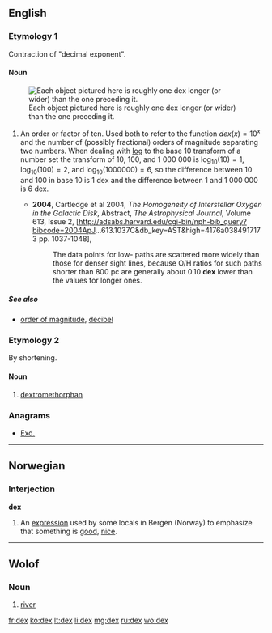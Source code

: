 {{also|Dex|dex-}}
==English==

===Etymology 1===
Contraction of "decimal exponent".

====Noun====
{{en-noun|dexes}}
[[File:Icons 1e-6m to 1e5m squares 512pixel.png|thumb|Each object pictured here is roughly one dex longer (or wider) than the one preceding it.]]
# {{physics|and|astrophysics}} An order or factor of ten. Used both to refer to the function <math>dex(x) = 10^x</math> and the number of (possibly fractional) orders of magnitude separating two numbers.  When dealing with [[log]] to the base 10 transform of a number set the transform of 10, 100, and 1 000 000 is <math>\log_{10}(10) = 1</math>, <math>\log_{10}(100) = 2</math>, and <math>\log_{10}(1 000 000) = 6</math>, so the difference between 10 and 100 in base 10 is 1 dex and the difference between 1 and 1 000 000 is 6 dex.  
#* '''2004''', Cartledge et al 2004, ''The Homogeneity of Interstellar Oxygen in the Galactic Disk'', Abstract, ''The Astrophysical Journal'', Volume 613, Issue 2, [http://adsabs.harvard.edu/cgi-bin/nph-bib_query?bibcode=2004ApJ...613.1037C&amp;db_key=AST&amp;high=4176a0384917173 pp. 1037-1048],
#*: The data points for low-<nH> paths are scattered more widely than those for denser sight lines, because O/H ratios for such paths shorter than 800 pc are generally about 0.10 '''dex''' lower than the values for longer ones.

=====See also=====
* [[order of magnitude]], [[decibel]]

===Etymology 2===
By shortening.

====Noun====
{{en-noun|-}}

# {{informal}} [[dextromethorphan]]

===Anagrams===
* [[Exd.#English|Exd.]]

----

==Norwegian==

===Interjection===
'''dex'''

# An [[expression]] used by some locals in Bergen (Norway) to emphasize that something is [[good]], [[nice]].

{{attention|no}}
----

==Wolof==

===Noun===
{{head|wo|noun}}

# [[river]]

[[fr:dex]]
[[ko:dex]]
[[lt:dex]]
[[li:dex]]
[[mg:dex]]
[[ru:dex]]
[[wo:dex]]